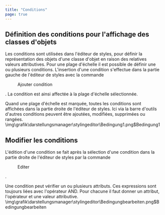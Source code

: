 ```yaml
---
title: "Conditions"
page: true
---
```

## D&#233;finition des conditions pour l&#39;affichage des classes d&#39;objets

Les conditions sont utilis&#233;es dans l&#39;&#233;diteur de styles, pour d&#233;finir la repr&#233;sentation des objets d&#39;une classe d&#39;objet en raison des relatives valeurs attributives.
Pour une plage d&#39;&#233;chelle il est possible de d&#233;finir une ou plusieurs conditions.
L&#39;insertion d&#39;une condition s&#39;effectue dans la partie gauche de l&#39;&#233;diteur de styles avec la commande  <Menu>Ajouter condition</Menu> . La condition est ainsi affect&#233;e &#224; la plage d&#39;&#233;chelle s&#233;lectionn&#233;e.

Quand une plage d&#39;&#233;chelle est marqu&#233;e, toutes les conditions sont affich&#233;es dans la partie droite de l&#39;&#233;diteur de styles.
Ici via la barre d&#39;outils d&#39;autres conditions peuvent &#234;tre ajout&#233;es, modifi&#233;es, supprim&#233;es ou rang&#233;es.<Image>\img\grafik\darstellungsmanager\stylingeditor\Bedingung1.png$Bedingung1</Image>

## Modifier les conditions 
L&#39;&#233;dition d&#39;une condition se fait apr&#232;s la s&#233;lection d&#39;une condition dans la partie droite de l&#39;&#233;diteur de styles par la commande  <Menu>Editer</Menu> .

Une condition peut v&#233;rifier un ou plusieurs attributs. Ces expressions sont toujours li&#233;es avec l&#39;op&#233;rateur AND.
Pour chacune il faut donner un attribut, l&#39;op&#233;rateur et une valeur attributive.<Image>\img\grafik\darstellungsmanager\stylingeditor\Bedingungbearbeiten.png$Bedingungbearbeiten</Image>
